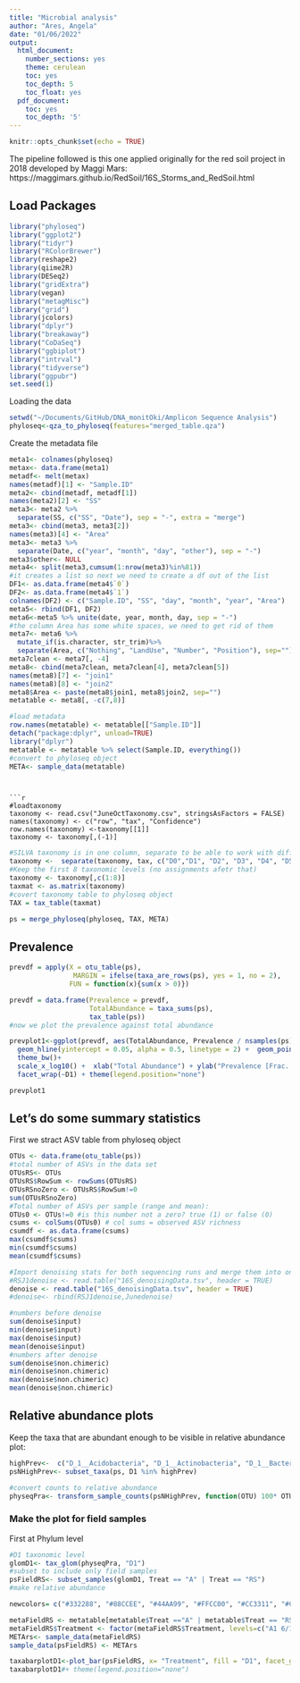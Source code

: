 ```yaml
---
title: "Microbial analysis"
author: "Ares, Angela"
date: "01/06/2022"
output:
  html_document:
    number_sections: yes
    theme: cerulean
    toc: yes
    toc_depth: 5
    toc_float: yes
  pdf_document:
    toc: yes
    toc_depth: '5'
---
```


```r
knitr::opts_chunk$set(echo = TRUE)
```
The pipeline followed is this one applied originally for the red soil project in 2018 developed by Maggi Mars: https://maggimars.github.io/RedSoil/16S_Storms_and_RedSoil.html


## Load Packages

```r
library("phyloseq")
library("ggplot2")
library("tidyr")
library("RColorBrewer")
library(reshape2)
library(qiime2R)
library(DESeq2)
library("gridExtra")
library(vegan)
library("metagMisc")
library("grid")
library(jcolors)
library("dplyr")
library("breakaway")
library("CoDaSeq")
library("ggbiplot")
library("intrval")
library("tidyverse")
library("ggpubr")
set.seed(1)
```


Loading the data
```r
setwd("~/Documents/GitHub/DNA_monitOki/Amplicon Sequence Analysis")
phyloseq<-qza_to_phyloseq(features="merged_table.qza")
```

Create the metadata file

```r
meta1<- colnames(phyloseq)
metax<- data.frame(meta1)
metadf<- melt(metax)
names(metadf)[1] <- "Sample.ID"
meta2<- cbind(metadf, metadf[1])
names(meta2)[2] <- "SS"
meta3<- meta2 %>%
  separate(SS, c("SS", "Date"), sep = "-", extra = "merge")
meta3<- cbind(meta3, meta3[2])
names(meta3)[4] <- "Area"
meta3<- meta3 %>%
  separate(Date, c("year", "month", "day", "other"), sep = "-") 
meta3$other<- NULL
meta4<- split(meta3,cumsum(1:nrow(meta3)%in%81))
#it creates a list so next we need to create a df out of the list
DF1<- as.data.frame(meta4$`0`)
DF2<- as.data.frame(meta4$`1`)
colnames(DF2) <- c("Sample.ID", "SS", "day", "month", "year", "Area")
meta5<- rbind(DF1, DF2)
meta6<-meta5 %>% unite(date, year, month, day, sep = "-")
#the column Area has some white spaces, we need to get rid of them
meta7<- meta6 %>%
  mutate_if(is.character, str_trim)%>%
  separate(Area, c("Nothing", "LandUse", "Number", "Position"), sep="")
meta7clean <- meta7[, -4] 
meta8<- cbind(meta7clean, meta7clean[4], meta7clean[5])
names(meta8)[7] <- "join1"
names(meta8)[8] <- "join2"
meta8$Area <- paste(meta8$join1, meta8$join2, sep="")
metatable <- meta8[, -c(7,8)] 

#load metadata
row.names(metatable) <- metatable[["Sample.ID"]]
detach("package:dplyr", unload=TRUE)
library("dplyr")
metatable <- metatable %>% select(Sample.ID, everything())
#convert to phyloseq object
META<- sample_data(metatable)
```

```


```r
#loadtaxonomy
taxonomy <- read.csv("JuneOctTaxonomy.csv", stringsAsFactors = FALSE)
names(taxonomy) <- c("row", "tax", "Confidence")
row.names(taxonomy) <-taxonomy[[1]]
taxonomy <- taxonomy[,(-1)]
```

```r
#SILVA taxonomy is in one column, separate to be able to work with different taxonomic levels:
taxonomy <-  separate(taxonomy, tax, c("D0","D1", "D2", "D3", "D4", "D5", "D6", "D7", "D8", "D9", "D10", "D11", "D12", "D13", "D14"), sep = ";", fill = "right")
#Keep the first 8 taxonomic levels (no assignments afetr that)
taxonomy <- taxonomy[,c(1:8)]
taxmat <- as.matrix(taxonomy)
#covert taxonomy table to phyloseq object
TAX = tax_table(taxmat)

ps = merge_phyloseq(phyloseq, TAX, META)
```

## Prevalence
```r
prevdf = apply(X = otu_table(ps),
                MARGIN = ifelse(taxa_are_rows(ps), yes = 1, no = 2),
               FUN = function(x){sum(x > 0)})

prevdf = data.frame(Prevalence = prevdf,
                    TotalAbundance = taxa_sums(ps),
                    tax_table(ps))
#now we plot the prevalence against total abundance

prevplot1<-ggplot(prevdf, aes(TotalAbundance, Prevalence / nsamples(ps),color=D1)) +
  geom_hline(yintercept = 0.05, alpha = 0.5, linetype = 2) +  geom_point(size = 2, alpha = 0.7) +
  theme_bw()+
  scale_x_log10() +  xlab("Total Abundance") + ylab("Prevalence [Frac. Samples]") +
  facet_wrap(~D1) + theme(legend.position="none")

prevplot1
```

## Let's do some summary statistics

First we stract ASV table from phyloseq object

```r
OTUs <- data.frame(otu_table(ps))
#total number of ASVs in the data set
OTUsRS<- OTUs
OTUsRS$RowSum <- rowSums(OTUsRS)
OTUsRSnoZero <- OTUsRS$RowSum!=0
sum(OTUsRSnoZero)
#Total number of ASVs per sample (range and mean):
OTUs0 <- OTUs!=0 #is this number not a zero? true (1) or false (0)
csums <- colSums(OTUs0) # col sums = observed ASV richness
csumdf <- as.data.frame(csums)
max(csumdf$csums) 
min(csumdf$csums)
mean(csumdf$csums)

#Import denoising stats for both sequencing runs and merge them into one table:
#RSJ1denoise <- read.table("16S_denoisingData.tsv", header = TRUE)
denoise <- read.table("16S_denoisingData.tsv", header = TRUE)
#denoise<- rbind(RSJ1denoise,Junedenoise)

#numbers before denoise
sum(denoise$input)
min(denoise$input)
max(denoise$input)
mean(denoise$input)
#numbers after denoise
sum(denoise$non.chimeric)
min(denoise$non.chimeric)
max(denoise$non.chimeric)
mean(denoise$non.chimeric)
```
## Relative abundance plots
Keep the taxa that are abundant enough to be visible in relative abundance plot:
```r
highPrev<-  c("D_1__Acidobacteria", "D_1__Actinobacteria", "D_1__Bacteroidetes", "D_1__Chloroflexi", "D_1__Cyanobacteria", "D_1__Dadabacteria", "D_1__Epsilonbacteraeota", "D_1__Euryarchaeota", "D_1__Firmicutes", "D_1__Fusobacteria", "D_1__Marinimicrobia (SAR406 clade)", "D_1__Planctomycetes", "D_1__Proteobacteria", "D_1__Rokubacteria", "D_1__Verrucomicrobia", "D_1__Gemmatimonadetes")
psNHighPrev<- subset_taxa(ps, D1 %in% highPrev)

#convert counts to relative abundance
physeqPra<- transform_sample_counts(psNHighPrev, function(OTU) 100* OTU/sum(OTU))
```
### Make the plot for field samples

First at Phylum level

```r
#D1 taxonomic level
glomD1<- tax_glom(physeqPra, "D1")
#subset to include only field samples
psFieldRS<- subset_samples(glomD1, Treat == "A" | Treat == "RS")
#make relative abundance

newcolors= c("#332288", "#88CCEE", "#44AA99", "#FFCC00", "#CC3311", "#CC6677", "#FFCCCC", "#999933", "#DDCC77","#EE3377", "#882255", "#AA4499", "#BBCCEE", "#222255", "#CCEEFF", "#DDAA33")

metaFieldRS <- metatable[metatable$Treat =="A" | metatable$Treat == "RS", ]
metaFieldRS$Treatment <- factor(metaFieldRS$Treatment, levels=c("A1 6/13", "A2 6/13", "A3 6/13", "A4 6/13", "A1 6/16", "A2 6/16", "A3 6/16", "A4 6/16", "A1 6/19", "A2 6/19", "A3 6/19", "A4 6/19", "RS1", "RS2", "RS3", "RS4", "A1 9/28", "A2 9/28", "A3 9/28", "A4 9/28", "A1 10/01", "A2 10/01", "A3 10/01", "A4 10/01", "A1 10/03", "A2 10/03", "A3 10/03", "A4 10/03", "A1 10/08", "A2 10/08", "A3 10/08", "A4 10/08", "RS 2", "RS 3" ))
METArs<- sample_data(metaFieldRS)
sample_data(psFieldRS) <- METArs

taxabarplotD1<-plot_bar(psFieldRS, x= "Treatment", fill = "D1", facet_grid= ~Month) +  scale_y_continuous(expand = c(0, 0)) + ggtitle("") + scale_fill_manual(values=newcolors ) + theme(legend.title=element_blank()) + geom_bar(aes(fill=D1), stat="identity", position="stack", width =0.9) +theme_classic() + theme(text = element_text(size=14))+theme(axis.text.x = element_text(angle = 90)) + xlab("Sample") +ylab("Relative Abundance(%)") + facet_grid(~Month,scales="free") + theme(text = element_text(size=14))
taxabarplotD1#+ theme(legend.position="none")
```


